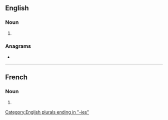 ==English==

===Noun===
{{head|en|noun plural form}}

# {{plural of|liturgy|lang=en}}

===Anagrams===
* {{anagrams|en|a=egiilrstu|ligurites}}

[[Category:English plurals ending in "-ies"]]

----

==French==

===Noun===
{{head|fr|noun plural form|g=f}}

# {{plural of|liturgie|lang=fr}}